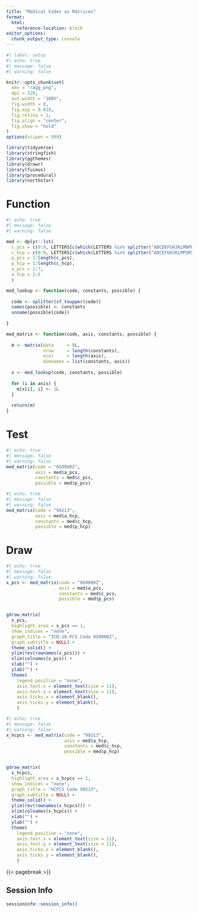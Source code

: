 ```yaml
---
title: "Medical Codes as Matrices"
format:
  html:
    reference-location: block
editor_options: 
  chunk_output_type: console
---
```


```r
#| label: setup
#| echo: true
#| message: false
#| warning: false

knitr::opts_chunk$set(
  dev = "ragg_png",
  dpi = 320,
  out.width = "100%",
  fig.width = 8,
  fig.asp = 0.818,
  fig.retina = 2,
  fig.align = "center",
  fig.show = "hold"
)
options(scipen = 999)

library(tidyverse)
library(stringfish)
library(ggthemes)
library(drawr)
library(fuimus)
library(procedural)
library(northstar)
```

# Function

```r
#| echo: true
#| message: false
#| warning: false

med <- dplyr::lst(
  c_pcs = c(0:9, LETTERS[c(which(LETTERS %in% splitter("ABCDEFGHJKLMNPQRSTUVWXYZ")))]),
  c_hcp = c(0:9, LETTERS[c(which(LETTERS %in% splitter("ABCEFGHJKLMPQRSTUV")))]),
  p_pcs = 1:length(c_pcs),
  p_hcp = 1:length(c_hcp),
  a_pcs = 1:7,
  a_hcp = 1:5
  )

med_lookup <- function(code, constants, possible) {
  
  code <- splitter(sf_toupper(code))
  names(possible) <- constants
  unname(possible[code])
  
}

med_matrix <- function(code, axis, constants, possible) {
  
  m <- matrix(data     = 0L,
              nrow     = length(constants),
              ncol     = length(axis),
              dimnames = list(constants, axis))
  
  x <- med_lookup(code, constants, possible)
  
  for (i in axis) {
    m[x[i], i] <- 1L
  }
  
  return(m)
}
```

# Test

```r
#| echo: true
#| message: false
#| warning: false
med_matrix(code = "0G9000Z", 
           axis = med$a_pcs, 
           constants = med$c_pcs, 
           possible = med$p_pcs)
```


```r
#| echo: true
#| message: false
#| warning: false
med_matrix(code = "99213", 
           axis = med$a_hcp, 
           constants = med$c_hcp, 
           possible = med$p_hcp)
```


# Draw

```r
#| echo: true
#| message: false
#| warning: false
x_pcs <- med_matrix(code = "0G9000Z", 
                    axis = med$a_pcs, 
                    constants = med$c_pcs, 
                    possible = med$p_pcs)


gdraw_matrix(
  x_pcs, 
  highlight_area = x_pcs == 1, 
  show_indices = "none",
  graph_title = "ICD-10-PCS Code 0G9000Z",
  graph_subtitle = NULL) + 
  theme_solid() + 
  ylim(rev(rownames(x_pcs))) + 
  xlim(colnames(x_pcs)) + 
  xlab("") + 
  ylab("") +
  theme(
    legend.position = "none",
    axis.text.x = element_text(size = 11),
    axis.text.y = element_text(size = 11),
    axis.ticks.x = element_blank(),
    axis.ticks.y = element_blank(),
    )
```

```r
#| echo: true
#| message: false
#| warning: false
x_hcpcs <- med_matrix(code = "99213", 
                      axis = med$a_hcp, 
                      constants = med$c_hcp, 
                      possible = med$p_hcp)


gdraw_matrix(
  x_hcpcs, 
  highlight_area = x_hcpcs == 1, 
  show_indices = "none",
  graph_title = "HCPCS Code 99213",
  graph_subtitle = NULL) + 
  theme_solid() + 
  ylim(rev(rownames(x_hcpcs))) + 
  xlim(colnames(x_hcpcs)) + 
  xlab("") + 
  ylab("") +
  theme(
    legend.position = "none",
    axis.text.x = element_text(size = 11),
    axis.text.y = element_text(size = 11),
    axis.ticks.x = element_blank(),
    axis.ticks.y = element_blank(),
    )
```


{{< pagebreak >}}

## Session Info

```r
sessioninfo::session_info()
```
